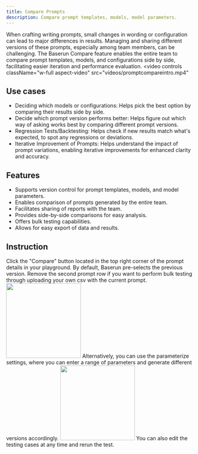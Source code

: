 ```yaml
---
title: Compare Prompts
description: Compare prompt templates, models, model parameters. 
---
```

When crafting writing prompts, small changes in wording or configuration can lead to major differences in results. Managing and sharing different versions of these prompts, especially among team members, can be challenging. The Baserun Compare feature enables the entire team to compare prompt templates, models, and configurations side by side, facilitating easier iteration and performance evaluation.
<video
  controls
  className="w-full aspect-video"
  src="videos/promptcompareintro.mp4"
></video>

## Use cases

* Deciding which models or configurations: Helps pick the best option by comparing their results side by side.
* Decide which prompt version performs better: Helps figure out which way of asking works best by comparing different prompt versions.
* Regression Tests/Backtesting: Helps check if new results match what's expected, to spot any regressions or deviations.
* Iterative Improvement of Prompts: Helps understand the impact of prompt variations, enabling iterative improvements for enhanced clarity and accuracy.


## Features

* Supports version control for prompt templates, models, and model parameters.
* Enables comparison of prompts generated by the entire team.
* Facilitates sharing of reports with the team.
* Provides side-by-side comparisons for easy analysis.
* Offers bulk testing capabilities.
* Allows for easy export of data and results.

## Instruction
<Steps>
  <Step title="First Step">
    Click the "Compare" button located in the top right corner of the prompt details in your playground.
  </Step>
  <Step title="Select the prompt or prompt versions you would like to compare.">
    By default, Baserun pre-selects the previous version. Remove the second prompt row if you want to perform bulk testing through uploading your own csv with the current prompt.
    <img height="200" src="images/prompt-compare-create.png" />
    Alternatively, you can use the parameterize settings, where you can enter a range of parameters and generate different versions accordingly.
    <img height="200" src="images/prompt-compare-parameters.png" />
  </Step>
  <Step title="Click Run all to generate outputs. ">
    You can also edit the testing cases at any time and rerun the test.
  </Step>
</Steps>

